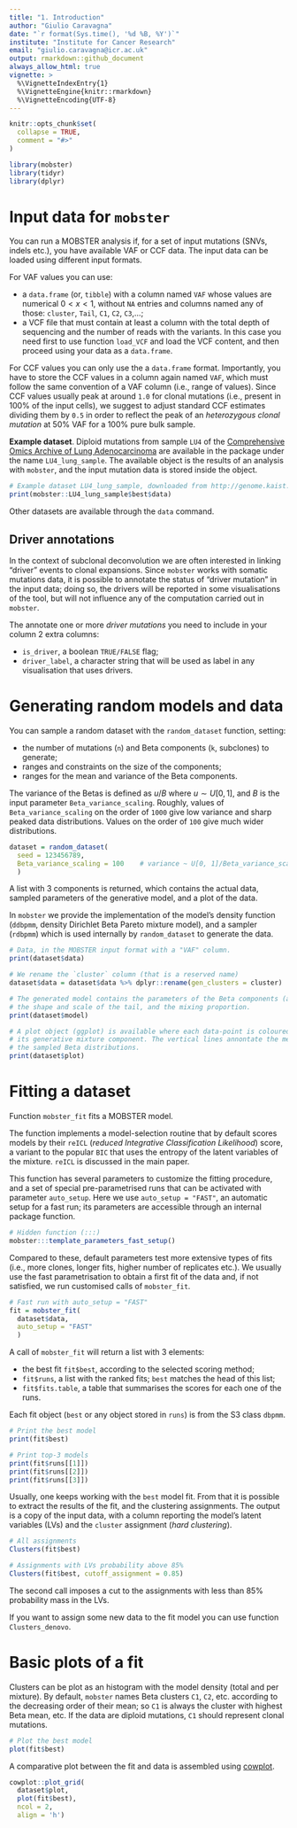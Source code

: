 ```yaml
---
title: "1. Introduction"
author: "Giulio Caravagna"
date: "`r format(Sys.time(), '%d %B, %Y')`"
institute: "Institute for Cancer Research"
email: "giulio.caravagna@icr.ac.uk"
output: rmarkdown::github_document
always_allow_html: true
vignette: >
  %\VignetteIndexEntry{1}
  %\VignetteEngine{knitr::rmarkdown}
  %\VignetteEncoding{UTF-8}
---
```


```r
knitr::opts_chunk$set(
  collapse = TRUE,
  comment = "#>"
)
```


```r
library(mobster)
library(tidyr)
library(dplyr)
```

# Input data for `mobster`

You can run a MOBSTER analysis if, for a set of input mutations (SNVs, indels etc.), you have available VAF or CCF data. The input data can be loaded using different input formats. 

For VAF values you can use:

* a `data.frame` (or, `tibble`) with a column named `VAF` whose values are numerical $0<x<1$, without `NA` entries and columns named any of those: `cluster`, `Tail`, `C1`, `C2`, `C3`,...;
* a VCF file that must contain at least a column with the total depth of sequencing and the number of reads with the variants. In this case you need first to use function `load_VCF` and load the VCF content, and then proceed using your data as a `data.frame`.

For CCF values you can only use the a `data.frame` format. Importantly, you have to  store the CCF values in a column again named `VAF`, which must follow the same convention of a VAF column (i.e., range of values). Since CCF values usually peak at around `1.0` for clonal mutations (i.e., present in 100% of the input cells), we suggest to adjust standard CCF estimates dividing them by `0.5` in order to reflect the  peak of an _heterozygous clonal mutation_ at 50% VAF for a 100% pure bulk sample.

**Example dataset**. Diploid mutations from sample `LU4` of the [Comprehensive Omics Archive of Lung Adenocarcinoma](http://genome.kaist.ac.kr/) are available in the package under the name `LU4_lung_sample`. The available object is the results of an analysis with `mobster`, and the input mutation data is stored inside the object.

```r
# Example dataset LU4_lung_sample, downloaded from http://genome.kaist.ac.kr/
print(mobster::LU4_lung_sample$best$data)
```
Other datasets are available through the `data` command.

## Driver annotations 

In the context of subclonal deconvolution we are often interested in linking "driver" events to clonal expansions. Since `mobster` works with somatic mutations data, it is possible to annotate the status of  "driver mutation" in the input data; doing so, the drivers will be reported in some visualisations of the tool, but will not influence any of the computation carried out in `mobster`.

The annotate one or more _driver mutations_ you need to include in your column 2 extra columns:

* `is_driver`, a boolean `TRUE/FALSE` flag;
* `driver_label`, a character string that will be used as label in any visualisation that uses drivers. 

# Generating random models and data 

You can sample a random dataset with the `random_dataset` function, setting:

* the number of mutations (`n`) and Beta components (`k`, subclones) to generate;
* ranges and constraints on the size of the components;
* ranges for the mean and variance of the Beta components.

The variance of the Betas is defined as $u/B$ where $u \sim U[0,1]$, and $B$ is the input parameter  `Beta_variance_scaling`. Roughly, values of `Beta_variance_scaling` on the order of `1000` give low variance and sharp peaked data distributions. Values on the order of `100` give much wider distributions.

```r
dataset = random_dataset(
  seed = 123456789, 
  Beta_variance_scaling = 100    # variance ~ U[0, 1]/Beta_variance_scaling
  )
```

A list with 3 components is returned, which contains the actual data, sampled parameters of the generative model, and a plot of the data. 

In `mobster` we provide the implementation of the model's density function (`ddbpmm`, density Dirichlet Beta Pareto mixture model), and a sampler (`rdbpmm`) which is used internally by `random_dataset` to generate the data.

```r
# Data, in the MOBSTER input format with a "VAF" column.
print(dataset$data)

# We rename the `cluster` column (that is a reserved name)
dataset$data = dataset$data %>% dplyr::rename(gen_clusters = cluster)

# The generated model contains the parameters of the Beta components (a and b),
# the shape and scale of the tail, and the mixing proportion. 
print(dataset$model)

# A plot object (ggplot) is available where each data-point is coloured by 
# its generative mixture component. The vertical lines annontate the means of
# the sampled Beta distributions.
print(dataset$plot)
```

# Fitting a dataset

Function `mobster_fit` fits a MOBSTER model.

The function implements a model-selection routine that by default scores models by their `reICL` (*reduced Integrative Classification Likelihood*) score, a variant to the popular `BIC` that uses the entropy of the latent variables of the mixture. `reICL` is discussed in the main paper. 

This function has several parameters to customize the fitting procedure, and a set of special pre-parametrised runs that can be activated with parameter `auto_setup`. Here we use `auto_setup = "FAST"`, an automatic setup for a fast run; its parameters are accessible through an internal package function.

```r
# Hidden function (:::)
mobster:::template_parameters_fast_setup()
```

Compared to these, default parameters test more extensive types of fits (i.e., more clones, longer fits, higher number of replicates etc.). We usually use the fast parametrisation to obtain a first fit of the data and, if not satisfied, we run customised calls of `mobster_fit`.

```r
# Fast run with auto_setup = "FAST"
fit = mobster_fit(
  dataset$data,    
  auto_setup = "FAST"
  )
```

A call of `mobster_fit` will return a list with 3 elements:

* the best fit `fit$best`, according to the selected scoring method;
* `fit$runs`, a list with the ranked fits; `best` matches the head of this list;
* `fit$fits.table`, a table that summarises the scores for each one of the runs.

Each fit object (`best` or any object stored in `runs`) is from the S3 class `dbpmm`.
```r
# Print the best model
print(fit$best)

# Print top-3 models
print(fit$runs[[1]]) 
print(fit$runs[[2]])
print(fit$runs[[3]])
```

Usually, one keeps working with the `best` model fit. From that it is possible to extract the results of the fit, and the clustering assignments. The output is a copy of the input data, with a column reporting the  model's latent variables (LVs) and the `cluster` assignment (_hard clustering_).

```r
# All assignments
Clusters(fit$best)

# Assignments with LVs probability above 85%
Clusters(fit$best, cutoff_assignment = 0.85)
```
The second call imposes a cut to the assignments with less than 85% probability mass in the LVs.

If you want to assign some new data to the fit model you can use function `Clusters_denovo`.

# Basic plots of a fit

Clusters can be plot as an histogram with the model density (total and per mixture). By default, `mobster` names Beta clusters `C1`, `C2`, etc. according to the decreasing order of their mean; so `C1` is always the cluster with highest Beta mean, etc. If the data are diploid mutations, `C1` should represent clonal mutations.

```r
# Plot the best model
plot(fit$best)
```

A comparative plot between the fit and data is  assembled using [cowplot](https://cran.r-project.org/web/packages/cowplot/vignettes/introduction.html).
```r
cowplot::plot_grid(
  dataset$plot, 
  plot(fit$best), 
  ncol = 2,
  align = 'h')
```

